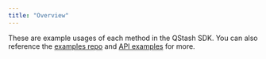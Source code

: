 ```yaml
---
title: "Overview"
---
```

These are example usages of each method in the QStash SDK. You can also reference the
[examples repo](https://github.com/upstash/qstash-py/tree/main/examples) and [API examples](/qstash/overall/apiexamples) for more.